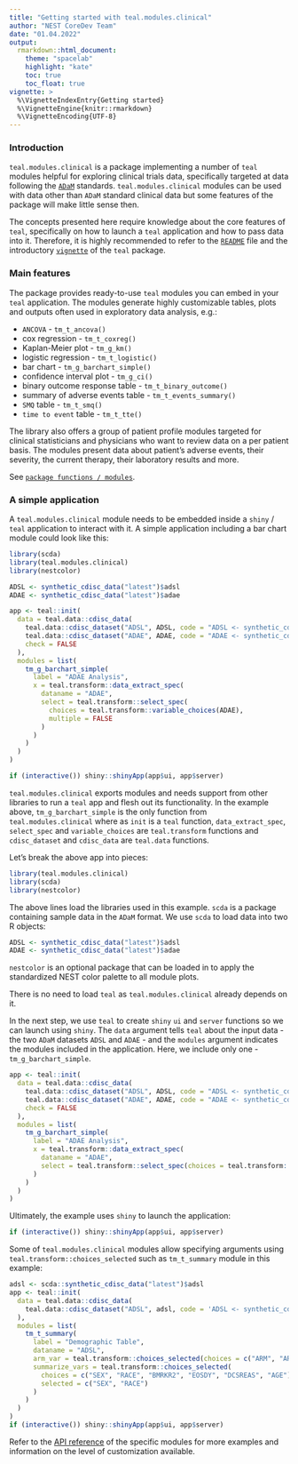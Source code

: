 ```yaml
---
title: "Getting started with teal.modules.clinical"
author: "NEST CoreDev Team"
date: "01.04.2022"
output:
  rmarkdown::html_document:
    theme: "spacelab"
    highlight: "kate"
    toc: true
    toc_float: true
vignette: >
  %\VignetteIndexEntry{Getting started}
  %\VignetteEngine{knitr::rmarkdown}
  %\VignetteEncoding{UTF-8}
---
```

### Introduction
`teal.modules.clinical` is a package implementing a number of `teal` modules helpful for exploring clinical
trials data, specifically targeted at data following the [`ADaM`](https://www.cdisc.org/standards/foundational/adam) 
standards. `teal.modules.clinical` modules can be used with data other than `ADaM` standard clinical data but some 
features of the package will make little sense then.

The concepts presented here require knowledge about the core features of `teal`, specifically on how to launch a `teal`
application and how to pass data into it. Therefore, it is highly recommended to refer to the [`README`](https://insightsengineering.github.io/teal/index.html) file and 
the introductory [`vignette`](https://insightsengineering.github.io/teal/articles/teal.html) of the `teal` package.

### Main features
The package provides ready-to-use `teal` modules you can embed in your `teal` application. The modules
generate highly customizable tables, plots and outputs often used in exploratory data analysis, e.g.:

- `ANCOVA` - `tm_t_ancova()`
- cox regression - `tm_t_coxreg()`
- Kaplan-Meier plot - `tm_g_km()`
- logistic regression - `tm_t_logistic()`
- bar chart - `tm_g_barchart_simple()`
- confidence interval plot - `tm_g_ci()`
- binary outcome response table - `tm_t_binary_outcome()`
- summary of adverse events table - `tm_t_events_summary()`
- `SMQ` table - `tm_t_smq()`
- `time to event` table - `tm_t_tte()`

The library also offers a group of patient profile modules targeted for clinical statisticians and physicians
who want to review data on a per patient basis. The modules present data about patient's adverse events,
their severity, the current therapy, their laboratory results and more.

See [`package functions / modules`](https://insightsengineering.github.io/teal.modules.clinical/reference/index.html).

### A simple application
A `teal.modules.clinical` module needs to be embedded inside a `shiny` / `teal` application to interact with it. 
A simple application including a bar chart module could look like this:

```r
library(scda)
library(teal.modules.clinical)
library(nestcolor)

ADSL <- synthetic_cdisc_data("latest")$adsl
ADAE <- synthetic_cdisc_data("latest")$adae

app <- teal::init(
  data = teal.data::cdisc_data(
    teal.data::cdisc_dataset("ADSL", ADSL, code = "ADSL <- synthetic_cdisc_data('latest')$adsl"),
    teal.data::cdisc_dataset("ADAE", ADAE, code = "ADAE <- synthetic_cdisc_data('latest')$adae"),
    check = FALSE
  ),
  modules = list(
    tm_g_barchart_simple(
      label = "ADAE Analysis", 
      x = teal.transform::data_extract_spec(
        dataname = "ADAE",
        select = teal.transform::select_spec(
          choices = teal.transform::variable_choices(ADAE),
          multiple = FALSE
        )
      )
    )
  )
)

if (interactive()) shiny::shinyApp(app$ui, app$server)
```

`teal.modules.clinical` exports modules and needs support from other libraries to run a `teal` app and flesh out its 
functionality. In the example above, `tm_g_barchart_simple` is the only function from `teal.modules.clinical` where as 
`init` is a `teal` function, `data_extract_spec`, `select_spec` and `variable_choices` are `teal.transform` functions 
and `cdisc_dataset` and `cdisc_data` are `teal.data` functions.


Let's break the above app into pieces:
```r
library(teal.modules.clinical)
library(scda)
library(nestcolor)
```
The above lines load the libraries used in this example. `scda` is a package containing sample data in the `ADaM`
format. We use `scda` to load data into two R objects:
```r
ADSL <- synthetic_cdisc_data("latest")$adsl
ADAE <- synthetic_cdisc_data("latest")$adae
```
`nestcolor` is an optional package that can be loaded in to apply the standardized NEST color palette to all module plots.

There is no need to load `teal` as `teal.modules.clinical` already depends on it.

In the next step, we use `teal` to create `shiny` `ui` and `server` functions so we can launch using `shiny`. The `data`
argument tells `teal` about the input data - the two `ADaM` datasets `ADSL` and `ADAE` - and the `modules`
argument indicates the modules included in the application. Here, we include only one - `tm_g_barchart_simple`.
```r
app <- teal::init(
  data = teal.data::cdisc_data(
    teal.data::cdisc_dataset("ADSL", ADSL, code = "ADSL <- synthetic_cdisc_data('latest')$adsl"),
    teal.data::cdisc_dataset("ADAE", ADAE, code = "ADAE <- synthetic_cdisc_data('latest')$adae"),
    check = FALSE
  ),
  modules = list(
    tm_g_barchart_simple(
      label = "ADAE Analysis", 
      x = teal.transform::data_extract_spec(
        dataname = "ADAE",
        select = teal.transform::select_spec(choices = teal.transform::variable_choices(ADAE), multiple = FALSE)
      )
    )
  )
)
```

Ultimately, the example uses `shiny` to launch the application:
```r
if (interactive()) shiny::shinyApp(app$ui, app$server)
```

Some of `teal.modules.clinical` modules allow specifying arguments using `teal.transform::choices_selected` such as
`tm_t_summary` module in this example:
```r
adsl <- scda::synthetic_cdisc_data("latest")$adsl
app <- teal::init(
  data = teal.data::cdisc_data(
    teal.data::cdisc_dataset("ADSL", adsl, code = 'ADSL <- synthetic_cdisc_data("latest")$adsl')
  ),
  modules = list(
    tm_t_summary(
      label = "Demographic Table",
      dataname = "ADSL",
      arm_var = teal.transform::choices_selected(choices = c("ARM", "ARMCD"), selected = "ARM"),
      summarize_vars = teal.transform::choices_selected(
        choices = c("SEX", "RACE", "BMRKR2", "EOSDY", "DCSREAS", "AGE"),
        selected = c("SEX", "RACE")
      )
    )
  )
)
if (interactive()) shiny::shinyApp(app$ui, app$server)
```

Refer to the [API reference](https://insightsengineering.github.io/teal.modules.clinical/reference/index.html) of the
specific modules for more examples and information on the level of customization available.

